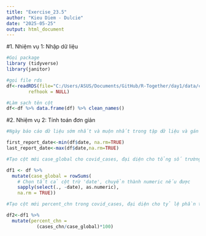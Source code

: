 ```yaml
---
title: "Exercise_23.5"
author: "Kieu Diem - Dulcie"
date: "2025-05-25"
output: html_document
---
```

#1. Nhiệm vụ 1: Nhập dữ liệu
```r
#Gọi package
library (tidyverse)
library(janitor)

#gọi file rds
df<-readRDS(file="C:/Users/ASUS/Documents/GitHub/R-Together/day1/data/covid_cases.rds",
        refhook = NULL)

#Làm sạch tên cột
df<-df %>% data.frame(df) %>% clean_names()
```

#2. Nhiệm vụ 2: Tính toán đơn giản

```r
#Ngày báo cáo dữ liệu sớm nhất và muộn nhất trong tập dữ liệu và gán chúng cho 2 biến first_report_date, last_report_date

first_report_date<-min(df$date, na.rm=TRUE)
last_report_date<-max(df$date,na.rm=TRUE)

#Tạo cột mới case_global cho covid_cases, đại diện cho tổng số trường hợp trên mọi quốc gia mỗi ngày báo cáo

df1 <- df %>%
  mutate(case_global = rowSums(
    # Chọn tất cả cột trừ 'date', chuyển thành numeric nếu được
    sapply(select(., -date), as.numeric),
    na.rm = TRUE))

#Tạo cột mới percent_chn trong covid_cases, đại diện cho tỷ lệ phần trăm các trường hợp toàn cầu mà các trường hợp Trung Quốc báo cáo trong ngày

df2<-df1 %>% 
  mutate(percent_chn =
           (cases_chn/case_global)*100)
```


